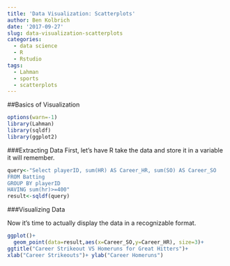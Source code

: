 ```yaml
---
title: 'Data Visualization: Scatterplots'
author: Ben Kolbrich
date: '2017-09-27'
slug: data-visualization-scatterplots
categories:
  - data science
  - R
  - Rstudio
tags:
  - Lahman
  - sports
  - scatterplots
---
```

##Basics of Visualization
```r
options(warn=-1)
library(Lahman)
library(sqldf)
library(ggplot2)

```

###Extracting Data
First, let's have R take the data and store it in a variable it will remember.
```r
query<-"Select playerID, sum(HR) AS Career_HR, sum(SO) AS Career_SO
FROM Batting
GROUP BY playerID
HAVING sum(hr)>=400"
result<-sqldf(query)
```

###Visualizing Data

Now it's time to actually display the data in a  recognizable format.
```r
ggplot()+
  geom_point(data=result,aes(x=Career_SO,y=Career_HR), size=3)+
ggtitle("Career Strikeout VS Homeruns for Great Hitters")+
xlab("Career Strikeouts")+ ylab("Career Homeruns")
```
